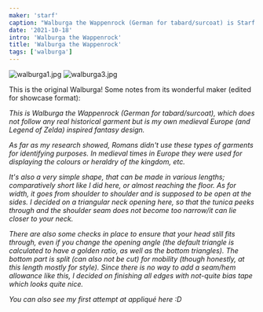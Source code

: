 ```yaml
---
maker: 'starf'
caption: "Walburga the Wappenrock (German for tabard/surcoat) is Starf's own medieval Europe (and Legend of Zelda) inspired fantasy design"
date: '2021-10-18'
intro: 'Walburga the Wappenrock'
title: 'Walburga the Wappenrock'
tags: ['walburga']
---
```


<!-- truncate -->

![walburga1.jpg](https://posts.freesewing.org/uploads/walburga1_b1cb85cdfe.jpg)
![walburga3.jpg](https://posts.freesewing.org/uploads/walburga3_1e467367a8.jpg)

This is the original Walburga! Some notes from its wonderful maker (edited for showcase format):

_This is Walburga the Wappenrock (German for tabard/surcoat), which does not follow any real historical garment but is my own medieval Europe (and Legend of Zelda) inspired fantasy design._

_As far as my research showed, Romans didn't use these types of garments for identifying purposes. In medieval times in Europe they were used for displaying the colours or heraldry of the kingdom, etc._

_It's also a very simple shape, that can be made in various lengths; comparatively short like I did here, or almost reaching the floor. As for width, it goes from shoulder to shoulder and is supposed to be open at the sides. I decided on a triangular neck opening here, so that the tunica peeks through and the shoulder seam does not become too narrow/it can lie closer to your neck._

_There are also some checks in place to ensure that your head still fits through, even if you change the opening angle (the default triangle is calculated to have a golden ratio, as well as the bottom triangles). The bottom part is split (can also not be cut) for mobility (though honestly, at this length mostly for style). Since there is no way to add a seam/hem allowance like this, I decided on finishing all edges with not-quite bias tape which looks quite nice._

_You can also see my first attempt at appliqué here :D_
